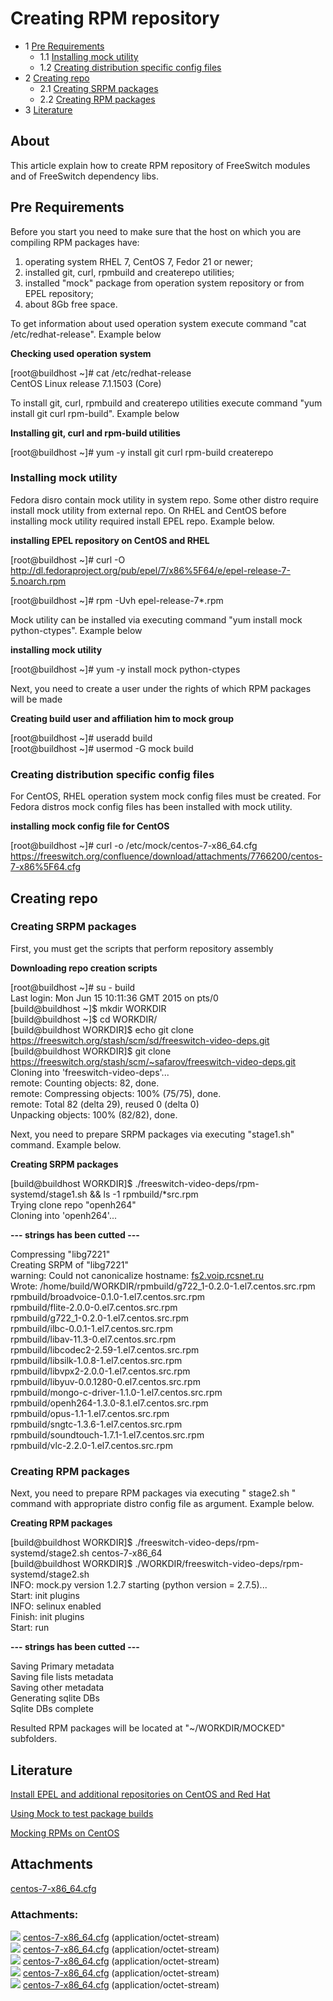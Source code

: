 
# Creating RPM repository 

 

* 1 [Pre Requirements](#pre-requirements)  
   * 1.1 [Installing mock utility](#installing-mock-utility)  
   * 1.2 [Creating distribution specific config files](#creating-distribution-specific-config-files)
* 2 [Creating repo](#creating-repo)  
   * 2.1 [Creating SRPM packages](#creating-srpm-packages)  
   * 2.2 [Creating RPM packages](#creating-rpm-packages)
* 3 [Literature](#creating-repo)

## About

This article explain how to create RPM repository of FreeSwitch modules and of FreeSwitch dependency libs.

## Pre Requirements

Before you start you need to make sure that the host on which you are compiling RPM packages have:

1. operating system RHEL 7, CentOS 7, Fedor 21 or newer;
2. installed git, curl, rpmbuild and createrepo utilities;
3. installed "mock" package from operation system repository or from EPEL repository;
4. about 8Gb free space.

To get information about used operation system execute command "cat /etc/redhat-release". Example below

**Checking used operation system**

\[root@buildhost \~\]# cat /etc/redhat-release   
CentOS Linux release 7.1.1503 (Core)

To install git, curl, rpmbuild and createrepo utilities execute command "yum install git curl rpm-build". Example below

**Installing git, curl and rpm-build utilities**

\[root@buildhost \~\]# yum -y install git curl rpm-build createrepo

### Installing mock utility

Fedora disro contain mock utility in system repo. Some other distro require install mock utility from external repo. On RHEL and CentOS before installing mock utility required install EPEL repo. Example below.

**installing EPEL repository on CentOS and RHEL**

\[root@buildhost \~\]# curl -O <http://dl.fedoraproject.org/pub/epel/7/x86%5F64/e/epel-release-7-5.noarch.rpm>

\[root@buildhost \~\]# rpm -Uvh epel-release-7\*.rpm

Mock utility can be installed via executing command "yum install mock python-ctypes". Example below

**installing mock utility**

\[root@buildhost \~\]# yum -y install mock python-ctypes

Next, you need to create a user under the rights of which RPM packages will be made 

**Creating build user and affiliation him to mock group** 

\[root@buildhost \~\]# useradd build  
\[root@buildhost \~\]# usermod -G mock build

### Creating distribution specific config files

For CentOS, RHEL operation system mock config files must be created. For Fedora distros mock config files has been installed with mock utility.

**installing mock config file for CentOS**

\[root@buildhost \~\]# curl -o /etc/mock/centos-7-x86_64.cfg <https://freeswitch.org/confluence/download/attachments/7766200/centos-7-x86%5F64.cfg>

## Creating repo

### Creating SRPM packages

First, you must get the scripts that perform repository assembly

**Downloading repo creation scripts**

\[root@buildhost \~\]# su - build  
Last login: Mon Jun 15 10:11:36 GMT 2015 on pts/0  
\[build@buildhost \~\]$ mkdir WORKDIR  
\[build@buildhost \~\]$  cd WORKDIR/  
\[build@buildhost WORKDIR\]$ echo git clone <https://freeswitch.org/stash/scm/sd/freeswitch-video-deps.git>  
\[build@buildhost WORKDIR\]$ git clone <https://freeswitch.org/stash/scm/~safarov/freeswitch-video-deps.git>[ ](https://freeswitch.org/stash/scm/sd/freeswitch-video-deps.git)Cloning into 'freeswitch-video-deps'...  
remote: Counting objects: 82, done.  
remote: Compressing objects: 100% (75/75), done.  
remote: Total 82 (delta 29), reused 0 (delta 0)  
Unpacking objects: 100% (82/82), done.

Next, you need to prepare SRPM packages via executing "stage1.sh" command. Example below.

**Creating SRPM packages**

\[build@buildhost WORKDIR\]$ ./freeswitch-video-deps/rpm-systemd/stage1.sh && ls -1 rpmbuild/\*src.rpm  
Trying clone repo "openh264"  
Cloning into 'openh264'...

**\--- strings has been cutted ---**

Compressing "libg7221"  
Creating SRPM of "libg7221"  
warning: Could not canonicalize hostname: [fs2.voip.rcsnet.ru](http://fs2.voip.rcsnet.ru)   
Wrote: /home/build/WORKDIR/rpmbuild/g722\_1-0.2.0-1.el7.centos.src.rpm  
rpmbuild/broadvoice-0.1.0-1.el7.centos.src.rpm  
rpmbuild/flite-2.0.0-0.el7.centos.src.rpm  
rpmbuild/g722\_1-0.2.0-1.el7.centos.src.rpm  
rpmbuild/ilbc-0.0.1-1.el7.centos.src.rpm  
rpmbuild/libav-11.3-0.el7.centos.src.rpm  
rpmbuild/libcodec2-2.59-1.el7.centos.src.rpm  
rpmbuild/libsilk-1.0.8-1.el7.centos.src.rpm  
rpmbuild/libvpx2-2.0.0-1.el7.centos.src.rpm  
rpmbuild/libyuv-0.0.1280-0.el7.centos.src.rpm  
rpmbuild/mongo-c-driver-1.1.0-1.el7.centos.src.rpm  
rpmbuild/openh264-1.3.0-8.1.el7.centos.src.rpm  
rpmbuild/opus-1.1-1.el7.centos.src.rpm  
rpmbuild/sngtc-1.3.6-1.el7.centos.src.rpm  
rpmbuild/soundtouch-1.7.1-1.el7.centos.src.rpm  
rpmbuild/vlc-2.2.0-1.el7.centos.src.rpm

### Creating RPM packages

Next, you need to prepare RPM packages via executing " stage2.sh " command with appropriate distro config file as argument. Example below.

**Creating RPM packages**

\[build@buildhost WORKDIR\]$ ./freeswitch-video-deps/rpm-systemd/stage2.sh centos-7-x86\_64  
\[build@buildhost WORKDIR\]$ ./WORKDIR/freeswitch-video-deps/rpm-systemd/stage2.sh  
INFO: mock.py version 1.2.7 starting (python version = 2.7.5)...  
Start: init plugins  
INFO: selinux enabled  
Finish: init plugins  
Start: run

**\--- strings has been cutted ---**

Saving Primary metadata  
Saving file lists metadata  
Saving other metadata  
Generating sqlite DBs  
Sqlite DBs complete

Resulted RPM packages will be located at "\~/WORKDIR/MOCKED" subfolders.

## Literature

[Install EPEL and additional repositories on CentOS and Red Hat](http://www.rackspace.com/knowledge%5Fcenter/article/install-epel-and-additional-repositories-on-centos-and-red-hat)

[Using Mock to test package builds](https://fedoraproject.org/wiki/Using%5FMock%5Fto%5Ftest%5Fpackage%5Fbuilds)

[Mocking RPMs on CentOS](http://www.openfusion.net/linux/mocking%5Frpms)

## Attachments

[centos-7-x86\_64.cfg](/attachments/7766200/8290307.cfg)

### Attachments:

![](/images/icons/bullet_blue.gif) [centos-7-x86\_64.cfg](/attachments/7766200/8290308.cfg) (application/octet-stream)  
![](/images/icons/bullet_blue.gif) [centos-7-x86\_64.cfg](/attachments/7766200/8290309.cfg) (application/octet-stream)  
![](/images/icons/bullet_blue.gif) [centos-7-x86\_64.cfg](/attachments/7766200/8290310.cfg) (application/octet-stream)  
![](/images/icons/bullet_blue.gif) [centos-7-x86\_64.cfg](/attachments/7766200/8290311.cfg) (application/octet-stream)  
![](/images/icons/bullet_blue.gif) [centos-7-x86\_64.cfg](/attachments/7766200/8290307.cfg) (application/octet-stream)  


